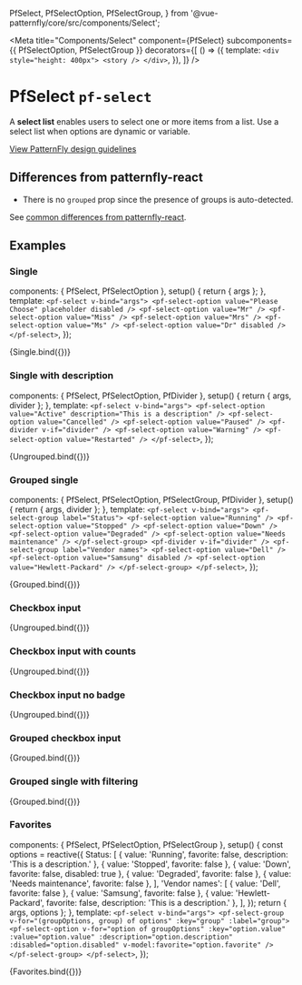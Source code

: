 
  PfSelect,
  PfSelectOption,
  PfSelectGroup,
} from '@vue-patternfly/core/src/components/Select';


<Meta
  title="Components/Select"
  component={PfSelect}
  subcomponents={{ PfSelectOption, PfSelectGroup }}
  decorators={[
    () => ({
      template: `
        <div style="height: 400px">
          <story />
        </div>
      `,
    }),
  ]} />

# PfSelect `pf-select`

A **select list** enables users to select one or more items from a list. Use a select list when options are dynamic or variable.

[View PatternFly design guidelines](https://www.patternfly.org/v4/components/select/design-guidelines)

## Differences from patternfly-react
- There is no `grouped` prop since the presence of groups is auto-detected.

See [common differences from patternfly-react](/story/intro--page#common-differences-from-patternfly-react).

## Examples

### Single

  components: { PfSelect, PfSelectOption },
  setup() {
    return { args };
  },
  template: `
    <pf-select v-bind="args">
      <pf-select-option value="Please Choose" placeholder disabled />
      <pf-select-option value="Mr" />
      <pf-select-option value="Miss" />
      <pf-select-option value="Mrs" />
      <pf-select-option value="Ms" />
      <pf-select-option value="Dr" disabled />
    </pf-select>
  `,
});

<Canvas>
  <Story name="Single">
    {Single.bind({})}
  </Story>
</Canvas>

<ArgsTable story="Single" />

### Single with description

  components: { PfSelect, PfSelectOption, PfDivider },
  setup() {
    return { args, divider };
  },
  template: `
    <pf-select v-bind="args">
      <pf-select-option value="Active" description="This is a description" />
      <pf-select-option value="Cancelled" />
      <pf-select-option value="Paused" />
      <pf-divider v-if="divider" />
      <pf-select-option value="Warning" />
      <pf-select-option value="Restarted" />
    </pf-select>
  `,
});

<Canvas>
  <Story name="Single with description">
    {Ungrouped.bind({})}
  </Story>
</Canvas>

### Grouped single

  components: { PfSelect, PfSelectOption, PfSelectGroup, PfDivider },
  setup() {
    return { args, divider };
  },
  template: `
    <pf-select v-bind="args">
      <pf-select-group label="Status">
        <pf-select-option value="Running" />
        <pf-select-option value="Stopped" />
        <pf-select-option value="Down" />
        <pf-select-option value="Degraded" />
        <pf-select-option value="Needs maintenance" />
      </pf-select-group>
      <pf-divider v-if="divider" />
      <pf-select-group label="Vendor names">
        <pf-select-option value="Dell" />
        <pf-select-option value="Samsung" disabled />
        <pf-select-option value="Hewlett-Packard" />
      </pf-select-group>
    </pf-select>
  `,
});

<Canvas>
  <Story name="Grouped single" args={{
    placeholder: 'Filter by status',
    divider: true,
  }}>
    {Grouped.bind({})}
  </Story>
</Canvas>

### Checkbox input

<Canvas>
  <Story name="Checkbox input" args={{
    placeholder: 'Filter by status',
    variant: 'checkbox',
  }}>
    {Ungrouped.bind({})}
  </Story>
</Canvas>

### Checkbox input with counts

<Canvas>
  <Story name="Checkbox input with counts" args={{
    placeholder: 'Filter by status',
    variant: 'checkbox',
  }}>
    {Ungrouped.bind({})}
  </Story>
</Canvas>

### Checkbox input no badge

<Canvas>
  <Story name="Checkbox input no badge" args={{
    placeholder: 'Filter by status',
    variant: 'checkbox',
    selectionBadgeHidden: true,
  }}>
    {Ungrouped.bind({})}
  </Story>
</Canvas>

### Grouped checkbox input

<Canvas>
  <Story name="Grouped checkbox input" args={{
    placeholder: 'Filter by status',
    variant: 'checkbox',
  }}>
    {Grouped.bind({})}
  </Story>
</Canvas>

### Grouped single with filtering

<Canvas>
  <Story name="Grouped single with filtering" args={{
    placeholder: 'Filter by status',
    variant: 'checkbox',
    inlineFilter: true,
  }}>
    {Grouped.bind({})}
  </Story>
</Canvas>

### Favorites

  components: { PfSelect, PfSelectOption, PfSelectGroup },
  setup() {
    const options = reactive({
      Status: [
        { value: 'Running', favorite: false, description: 'This is a description.' },
        { value: 'Stopped', favorite: false },
        { value: 'Down', favorite: false, disabled: true },
        { value: 'Degraded', favorite: false },
        { value: 'Needs maintenance', favorite: false },
      ],
      'Vendor names': [
        { value: 'Dell', favorite: false },
        { value: 'Samsung', favorite: false },
        { value: 'Hewlett-Packard', favorite: false, description: 'This is a description.' },
      ],
    });
    return { args, options };
  },
  template: `
    <pf-select v-bind="args">
      <pf-select-group v-for="(groupOptions, group) of options" :key="group" :label="group">
        <pf-select-option
          v-for="option of groupOptions"
          :key="option.value"
          :value="option.value"
          :description="option.description"
          :disabled="option.disabled"
          v-model:favorite="option.favorite"
        />
      </pf-select-group>
    </pf-select>
  `,
});

<Canvas>
  <Story name="Favorites" args={{
    placeholder: 'Filter by status',
  }}>
    {Favorites.bind({})}
  </Story>
</Canvas>

